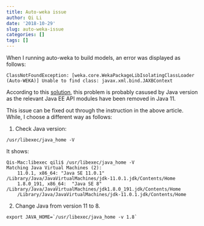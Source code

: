 ```yaml
---
title: Auto-weka issue
author: Qi Li
date: '2018-10-29'
slug: auto-weka-issue
categories: []
tags: []
---
```

When I running auto-weka to build models, an error was displayed as follows:
```
ClassNotFoundException: [weka.core.WekaPackageLibIsolatingClassLoader (Auto-WEKA)] Unable to find class: javax.xml.bind.JAXBContext
```
According to this [solution](https://stackoverflow.com/questions/43574426/how-to-resolve-java-lang-noclassdeffounderror-javax-xml-bind-jaxbexception-in-j%EF%BC%89), this problem is probably casused by Java version as the relevant Java EE API modules have been removed in Java 11.

This issue can be fixed out through the instruction in the above article. While, I choose a different way as follows:

1. Check Java version:
```
/usr/libexec/java_home -V
```

It shows:
```
Qis-Mac:libexec qili$ /usr/libexec/java_home -V
Matching Java Virtual Machines (2):
    11.0.1, x86_64:	"Java SE 11.0.1"	/Library/Java/JavaVirtualMachines/jdk-11.0.1.jdk/Contents/Home
    1.8.0_191, x86_64:	"Java SE 8"	/Library/Java/JavaVirtualMachines/jdk1.8.0_191.jdk/Contents/Home
    /Library/Java/JavaVirtualMachines/jdk-11.0.1.jdk/Contents/Home
```

2. Change Java from version 11 to 8.
```
export JAVA_HOME=`/usr/libexec/java_home -v 1.8`
```